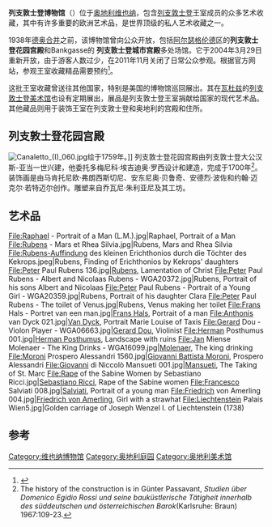 {{Infobox Museum
 |name         = 列支敦士登博物馆
 |image        = Wien_Palais_Liechtenstein.jpg
 |established  = 2004年3月29日
 |location     = [[奥地利|奥地利]][[维也纳|维也纳]]
 |visitors     = 
 |director     = 
 |website      = http://www.liechtensteinmuseum.at/en
}}
'''列支敦士登博物馆'''（{{lang|en|Liechtenstein Museum}}）位于[[奥地利|奥地利]][[维也纳|维也纳]]，包含[[列支敦士登|列支敦士登]]王室成员的众多艺术收藏，其中有许多重要的欧洲艺术品，是世界顶级的私人艺术收藏之一。

1938年[[德奥合并|德奥合并]]之前，该博物馆曾向公众开放，包括[[阿尔瑟格伦德|阿尔瑟格伦德]]区的'''列支敦士登花园宫殿'''和Bankgasse的 '''列支敦士登城市宫殿'''多处场馆。它于2004年3月29日重新开放，由于游客人数过少，在2011年11月关闭了日常公众参观。根据官方网站，参观王室收藏精品需要预约<ref>{{Cite web |url=http://www.palaisliechtenstein.com/en/guided-tours.html |title=存档副本 |accessdate=2014-05-09 |archive-date=2019-02-04 |archive-url=https://web.archive.org/web/20190204065921/https://www.palaisliechtenstein.com/en/guided-tours.html |dead-url=no }}</ref>。

这批王室收藏曾送往其他国家，特别是美国的博物馆巡回展出。其在[[瓦杜兹|瓦杜兹]]的[[列支敦士登美术馆|列支敦士登美术馆]]也设有定期展出，展品是列支敦士登王室捐献给国家的现代艺术品。其他藏品则用于装饰王室在列支敦士登和奥地利的宫殿和住所。

==列支敦士登花园宫殿==
[[File:Canaletto_(I)_060.jpg|thumb]]绘于1759年。]]
列支敦士登花园宫殿由列支敦士登大公汉斯-亚当一世兴建，他委托多梅尼科·埃吉迪奥·罗西设计和建造，完成于1700年<ref>The history of the construction is in Günter Passavant, ''Studien über Domenico Egidio Rossi und seine bauküstlerische Tätigheit innerhalb des süddeutschen und österreichischen Barok''(Karlsruhe: Braun) 1967:109-23.</ref>。装饰画是由马肯托尼欧·弗朗西斯切尼、安东尼奥·贝鲁奇、安德烈·波佐和约翰·迈克尔·若特迈尔创作。雕塑来自乔瓦尼·朱利亚尼及其工坊。

== 艺术品 ==
<gallery>
File:Raphael - Portrait of a Man (L.M.).jpg|Raphael, Portrait of a Man 
File:Rubens - Mars et Rhea Silvia.jpg|Rubens, Mars and Rhea Silvia
File:Rubens-Auffindung des kleinen Erichthonios durch die Töchter des Kekrops.jpeg|Rubens, Finding of Erichthonios by Kekrops' daughters
File:Peter Paul Rubens 136.jpg|[[Peter_Paul_Rubens|Rubens]], Lamentation of Christ
File:Peter Paul Rubens - Albert and Nicolaas Rubens - WGA20372.jpg|Rubens, Portrait  of his sons Albert and Nicolaas
File:Peter Paul Rubens - Portrait of a Young Girl - WGA20359.jpg|Rubens, Portrait of his daughter Clara
File:Peter Paul Rubens - The toilet of Venus.jpg|Rubens, Venus making her toilet
File:Frans Hals - Portret van een man.jpg|[[Frans_Hals|Frans Hals]], Portrait of a man
File:Anthonis van Dyck 021.jpg|[[Anthonis_Van_Dyck|Van Dyck]], Portrait Marie Louise of Taxis
File:Gerard Dou - Violon Player - WGA06663.jpg|[[Gerard_Dou|Gerard Dou]], Violinist
File:Herman Posthumus 001.jpg|[[Herman_Posthumus|Herman Posthumus]], Landscape with ruins
File:Jan Miense Molenaer - The King Drinks - WGA16099.jpg|[[Jan_Miense_Molenaer|Molenaer]], The king drinking
File:Moroni Prospero Alessandri 1560.jpg|[[Giovanni_Battista_Moroni|Giovanni Battista Moroni]], Prospero Alessandri
File:Giovanni di Niccolò Mansueti 001.jpg|[[Giovanni_di_Niccolò_Mansueti|Mansueti]], The Taking of St. Marc
File:Rape of the Sabine Women by Sebastiano Ricci.jpg|[[Sebastiano_Ricci|Sebastiano Ricci]], Rape of the Sabine women
File:Francesco Salviati 008.jpg|[[Francesco_Salviati|Salviati]], Portrait of a young man
File:Friedrich von Amerling 004.jpg|[[Friedrich_von_Amerling|Friedrich von Amerling]], Girl with a strawhat
File:Liechtenstein Palais Wien5.jpg|Golden carriage of Joseph Wenzel I. of Liechtenstein (1738)
</gallery>

== 参考 ==
{{reflist}}
{{coord|48|13|21|N|16|21|34|E|region:AT-9_type:landmark_source:dewiki|display=title}}

{{Authority control}}
[[Category:维也纳博物馆|Category:维也纳博物馆]]
[[Category:奥地利庭园|Category:奥地利庭园]]
[[Category:奥地利美术馆|Category:奥地利美术馆]]